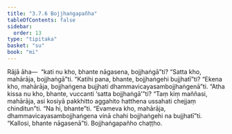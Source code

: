 ```yaml
---
title: "3.7.6 Bojjhaṅgapañha"
tableOfContents: false
sidebar:
  order: 13
type: "tipitaka"
basket: "su"
book: "mi"
---
```



<DynamicBreadcrumb />

<Division number="99" book="mi" bookNo="28">

<Paragraph number="475" book="mi">
Rājā āha—  “kati nu kho, bhante nāgasena, bojjhaṅgā”ti? “Satta kho, mahārāja, bojjhaṅgā”ti. “Katihi pana, bhante, bojjhaṅgehi bujjhatī”ti? “Ekena kho, mahārāja, bojjhaṅgena bujjhati dhammavicayasambojjhaṅgenā”ti. “Atha kissa nu kho, bhante, vuccanti ‘satta bojjhaṅgā’”ti? “Taṃ kiṃ maññasi, mahārāja, asi kosiyā pakkhitto aggahito hatthena ussahati chejjaṃ chinditun”ti. “Na hi, bhante”ti. “Evameva kho, mahārāja, dhammavicayasambojjhaṅgena vinā chahi bojjhaṅgehi na bujjhatī”ti.
</Paragraph>

<Paragraph number="476" book="mi">
“Kallosi, bhante nāgasenā”ti.

</Paragraph>
</Division>

<Paragraph number="477" type="center" book="mi">
Bojjhaṅgapañho chaṭṭho.
</Paragraph>